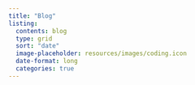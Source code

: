 ```yaml
---
title: "Blog"
listing:
  contents: blog
  type: grid
  sort: "date"
  image-placeholder: resources/images/coding.icon
  date-format: long
  categories: true
---
```

